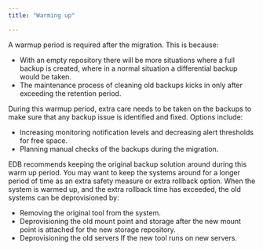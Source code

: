 ```yaml
---
title: "Warming up"

---
```


A warmup period is required after the migration. This is because:

-   With an empty repository there will be more situations where a full
    backup is created, where in a normal situation a differential
    backup would be taken.
-   The maintenance process of cleaning old backups kicks in only after
    exceeding the retention period.

During this warmup period, extra care needs to be taken on the backups to
make sure that any backup issue is identified and fixed. Options
include:

-   Increasing monitoring notification levels and decreasing alert thresholds for free space.
-   Planning manual checks of the backups during the migration.

EDB recommends keeping the original backup solution around during this
warm up period. You may want to keep the systems around for a longer
period of time as an extra safety measure or extra rollback option. When
the system is warmed up, and the extra rollback time has exceeded, the
old systems can be deprovisioned by:

-   Removing the original tool from the system.
-   Deprovisioning the old mount point and storage after the new mount point is attached for the new storage repository.
-   Deprovisioning the old servers If the new tool runs on new servers.
